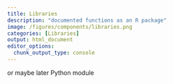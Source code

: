 ```yaml
---
title: Libraries
description: "documented functions as an R package"
image: /figures/components/libraries.png
categories: [Libraries]
output: html_document
editor_options: 
  chunk_output_type: console
---
```


or maybe later Python module

